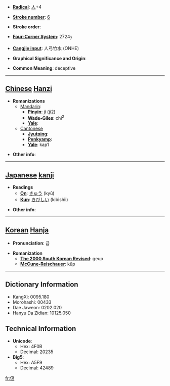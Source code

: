 * '''[[Wiktionary:Chinese radical index| Radical]]''': [[Wiktionary:Chinese radical index 人|人]]+4

* '''[[Wiktionary:Chinese total strokes index|Stroke number]]''': [[Wiktionary:Chinese total strokes index 6|6]]

* '''Stroke order''': 

* '''[[Wiktionary:Chinese four corner index|Four-Corner System]]''': 2724<sub>7</sub>

* '''[[Wiktionary:Chinese Cangjie index|Cangjie input]]''': 人弓竹水 (ONHE)

* '''Graphical Significance and Origin''': 

* '''Common Meaning''': deceptive

----

== [[Chinese]] [[Hanzi]] ==

* '''Romanizations'''
** [[Mandarin]]:
*** '''[[Pinyin]]''': jí (ji2)
*** '''[[Wade-Giles]]''': chi<sup>2</sup>
*** '''[[Yale]]''': 
**[[Cantonese]]
***'''[[Jyutping]]''':
***'''[[Penkyamp]]''': 
***'''[[Yale]]''': kap1

* '''Other info''': 

----

== [[Japanese]] [[kanji]] ==

* '''Readings'''
** '''[[On]]''': [[きゅう]] (kyū)
** '''[[Kun]]''': [[きびしい]] (kibishii)

* '''Other info''':  

----

== [[Korean]] [[Hanja]] ==

* '''Pronunciation''': 급

* '''Romanization'''
** '''[[The 2000 South Korean Revised Romanization|The 2000 South Korean Revised]]''': geup
** '''[[McCune-Reischauer]]''': kŭp

----

== Dictionary Information ==

* KangXi: 0095.180
* Morohashi: 00433
* Dae Jaweon: 0202.020
* Hanyu Da Zidian: 10125.050

== Technical Information ==

* '''Unicode''':
** Hex: 4F0B
** Decimal: 20235
* '''Big5''':
** Hex: A5F9
** Decimal: 42489

[[fr:伋]]